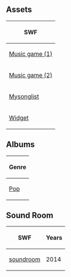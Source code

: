 

==Assets==
{|class="wikitable" style="margin:auto;"
!SWF
|-
|[[Media:ClientMusicAssetsMusic game.swf|Music game (1)]]
|-
|[[Media:ClientMusicAssetsMusic game 2.swf|Music game (2)]]
|-
|[[Media:ClientMusicAssetsMusic mysonglist.swf|Mysonglist]]
|-
|[[Media:ClientMusicAssetsMusic widget.swf|Widget]]
|}

==Albums==
{|class="wikitable" style="margin:auto;"
!colspan=5|Genre
|-
|[[Media:MusicAlbumsAlbum pop.swf|Pop]]||[[Media:MusicAlbumsAlbum rock.swf|Rock]]||[[Media:MusicAlbumsAlbum dance.swf|Dance]]||[[Media:MusicAlbumsAlbum dubstep.swf|Dubstep]]||[[Media:MusicAlbumsAlbum spooky.swf|Spooky]]
|}

==Sound Room==
{|class="wikitable" style="margin:auto;"
!SWF!!Years
|-
|[[Media:RoomsSoundroom.swf|soundroom]]||2014
|}